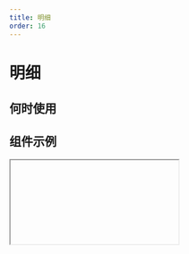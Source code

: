 ```yaml
---
title: 明细
order: 16
---
```


# 明细

## 何时使用

## 组件示例

<Iframe url="https://pre-yida-performance3.alibaba-inc.com/developer/table-field-v2?isRenderNav=false" />

## 组件属性

<!-- | 属性名 |  属性 code  | 类型 | 数据示例  | 动态属性 | 备注 |
| :--- | :--- | :--- | :--- | :--- | :--- |
| 标题   | label | string | “标题” | 是 |
| 显示标题 | showLabel  | bool  | true  | 否 |
| 默认值 | value  | Array  | [{"fieldId1": "123", "fieldId2": "456"}, {"fieldId1": "abc", "fieldId2": "def"}]  | 否 |
| 排列方式 | representation  | string  | “TILED”  | 否 | 可选值："TILED", "TABLE" |
| 展现方式 | layout  | string  | "VERTICAL"  | 否 | 可选值："VERTICAL", "HORIZONTAL" |
| 主题 | theme | string  | "split"  | 否 | 只在 PC 表格模式下有效，可选值："zebra", "split", "border" | |
| 显示序号 | showIndex | bool  | true  | 否 | 只在 PC 表格模式下有效 |
| 显示表头 | showTableHead | bool  | true | 否 | 只在 PC 表格模式下有效 |
| 按钮名称 | buttonName | string  | "新增一条"  | 否 |
| 删除按钮 | deleteButtonName | string  | "删除"  | 否 |
| 状态 | behavior | string  | {fieldBehavior: "NORMAL"}  | 是 | fieldBehavior 可选值："NORMAL", "DISABLED", "READONLY", "HIDDEN" |
| 最大宽度 | style | object  | { maxWidth:"100%" }  | 否  | 仅 PC 端支持 |
| 最大条数 | listNum  | number  | 10 | 否 | 
| 最小条数 | listMinNum  | number  | 1 | 否 |
| 额外按钮 | importButton  | string  | "其他按钮" | 否 |
| 点击添加事件 | onAddClick | function | function(ctx) {} | 否 |
| 点击删除事件 | onDelClick | function | function(ctx) {} | 否 |
| 点击自定义按钮事件 | onClick | function | function(ctx) {} | 否 |
| 值改变事件 | onChange | function | function({ values, extra }) {} | 否 |  extra 结构：{ from: '动作来源，如 add_item / del_item', formGroupId: '表单分组 ID', changes: { name: '字段名称', value: '字段值' } } | -->

<AttrTable dataSource={[
{
  attr: '标题', 
  code: 'label', 
  type: 'String', 
  demo: '标题', 
  dafault:'', 
  desc: ''
}, {
  attr: '显示标题', 
  code: 'showLabel', 
  type: 'bool', 
  demo: 'true', 
  dafault:'', 
  desc: ''
}, 
{
  attr: '默认值', 
  code: 'value', 
  type: 'Array', 
  demo: '[{"fieldId1": "123", "fieldId2": "456"}, {"fieldId1": "abc", "fieldId2": "def"}] ', 
  dafault:'', 
  desc: ''
}, 
{
  attr: '排列方式', 
  code: 'representation', 
  type: 'string', 
  demo: '“TILED”', 
  dafault:'', 
  desc: '可选值："TILED", "TABLE"'
}, 
{
  attr: '展现方式', 
  code: 'layout', 
  type: 'string', 
  demo: '"VERTICAL"', 
  dafault:'', 
  desc: '可选值："VERTICAL", "HORIZONTAL"'
}, 
{
  attr: '主题', 
  code: 'theme', 
  type: 'string', 
  demo: '"split"', 
  dafault:'', 
  desc: '只在 PC 表格模式下有效，可选值："zebra", "split", "border"'
}, 
{
  attr: '显示序号', 
  code: 'showIndex', 
  type: 'bool', 
  demo: 'true', 
  dafault:'', 
  desc: '只在 PC 表格模式下有效 '
}, 
{
  attr: '显示表头', 
  code: 'showTableHead', 
  type: 'bool', 
  demo: 'true', 
  dafault:'', 
  desc: '只在 PC 表格模式下有效'
}, 
{
  attr: '按钮名称', 
  code: 'buttonName', 
  type: 'string', 
  demo: ' "新增一条"', 
  dafault:'', 
  desc: '可选值：“left”, ”right"'
}, 
{
  attr: '删除按钮', 
  code: 'deleteButtonName', 
  type: 'string', 
  demo: '"删除"', 
  dafault:'', 
  desc: ''
}, 
{
  attr: '状态', 
  code: 'behavior', 
  type: 'string', 
  demo: '{fieldBehavior: "NORMAL"}', 
  dafault:'', 
  desc: 'fieldBehavior 可选值："NORMAL", "DISABLED", "READONLY", "HIDDEN"'
}, 
{
  attr: '最大宽度', 
  code: 'style', 
  type: 'object', 
  demo: '{ maxWidth:"100%" } ', 
  dafault:'', 
  desc: '仅 PC 端支持'
}, 
{
  attr: '最大条数', 
  code: 'listNum', 
  type: 'number', 
  demo: '10', 
  dafault:'', 
  desc: ''
}, 
{
  attr: '最小条数', 
  code: 'listMinNum', 
  type: 'number', 
  demo: '1', 
  dafault:'', 
  desc: ''
}, {
  attr: '额外按钮', 
  code: 'importButton', 
  type: 'string', 
  demo: '"其他按钮"', 
  dafault:'', 
  desc: ''
}, {
  attr: '点击添加事件', 
  code: 'onAddClick', 
  type: 'function', 
  demo: 'function(ctx) {} ', 
  dafault:'', 
  desc: ''
}, {
  attr: '点击删除事件', 
  code: 'onDelClick', 
  type: 'function', 
  demo: 'function(ctx) {} ', 
  dafault:'', 
  desc: ''
}, {
  attr: '点击自定义按钮事件', 
  code: 'onClick', 
  type: 'function', 
  demo: 'function(ctx) {}', 
  dafault:'', 
  desc: ''
}, 
{
  attr: '值发生改变事件', 
  code: 'onChange', 
  type: 'function', 
  demo: 'function({ values, extra }) {}', 
  dafault:'', 
  desc: "'extra 结构：{ from: '动作来源，如 add_item / del_item', formGroupId: '表单分组 ID', changes: { name: '字段名称', value: '字段值' } }'"
}, 
]}
/>